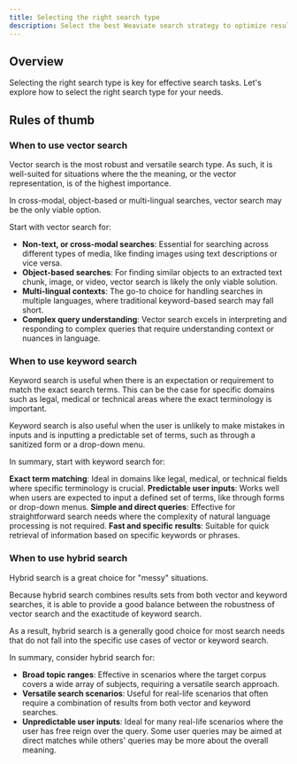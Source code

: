 ```yaml
---
title: Selecting the right search type
description: Select the best Weaviate search strategy to optimize results.
---
```




## <i class="fa-solid fa-square-chevron-right"></i> Overview

Selecting the right search type is key for effective search tasks. Let's explore how to select the right search type for your needs.


## <i class="fa-solid fa-square-chevron-right"></i> Rules of thumb


### <i class="fa-solid fa-chalkboard"></i> When to use vector search

Vector search is the most robust and versatile search type. As such, it is well-suited for situations where the the meaning, or the vector representation, is of the highest importance.

In cross-modal, object-based or multi-lingual searches, vector search may be the only viable option.

Start with vector search for:

- **Non-text, or cross-modal searches**: Essential for searching across different types of media, like finding images using text descriptions or vice versa.
- **Object-based searches**: For finding similar objects to an extracted text chunk, image, or video, vector search is likely the only viable solution.
- **Multi-lingual contexts**: The go-to choice for handling searches in multiple languages, where traditional keyword-based search may fall short.
- **Complex query understanding**: Vector search excels in interpreting and responding to complex queries that require understanding context or nuances in language.

### <i class="fa-solid fa-chalkboard"></i> When to use keyword search

Keyword search is useful when there is an expectation or requirement to match the exact search terms. This can be the case for specific domains such as legal, medical or technical areas where the exact terminology is important.

Keyword search is also useful when the user is unlikely to make mistakes in inputs and is inputting a predictable set of terms, such as through a sanitized form or a drop-down menu.

In summary, start with keyword search for:

**Exact term matching**: Ideal in domains like legal, medical, or technical fields where specific terminology is crucial.
**Predictable user inputs**: Works well when users are expected to input a defined set of terms, like through forms or drop-down menus.
**Simple and direct queries**: Effective for straightforward search needs where the complexity of natural language processing is not required.
**Fast and specific results**: Suitable for quick retrieval of information based on specific keywords or phrases.

### <i class="fa-solid fa-chalkboard"></i> When to use hybrid search

Hybrid search is a great choice for "messy" situations.

Because hybrid search combines results sets from both vector and keyword searches, it is able to provide a good balance between the robustness of vector search and the exactitude of keyword search.

As a result, hybrid search is a generally good choice for most search needs that do not fall into the specific use cases of vector or keyword search.

In summary, consider hybrid search for:

- **Broad topic ranges**: Effective in scenarios where the target corpus covers a wide array of subjects, requiring a versatile search approach.
- **Versatile search scenarios**: Useful for real-life scenarios that often require a combination of results from both vector and keyword searches.
- **Unpredictable user inputs**: Ideal for many real-life scenarios where the user has free reign over the query. Some user queries may be aimed at direct matches while others' queries may be more about the overall meaning.


<!-- ## <i class="fa-solid fa-square-chevron-right"></i> Review

<Quiz questions={varName} />

Any quiz questions

### <i class="fa-solid fa-pen-to-square"></i> Review exercise

:::note <i class="fa-solid fa-square-terminal"></i> Exercise
Try out ...
:::

### <i class="fa-solid fa-lightbulb-on"></i> Key takeaways

:::info
Add summary
:::

## Questions and feedback


<DocsFeedback/>

const varName = [{
  questionText: 'questionText',
  answerOptions: [
    {
      answerText: 'answerOne',
      isCorrect: false,
      feedback: 'feedbackOne',
    },
    {
      answerText: 'answerTwo',
      isCorrect: false,
      feedback: 'feedbackTwo',
    },
    {
      answerText: 'answerThree',
      isCorrect: false,
      feedback: 'feedbackThree',
    },
  ]
}]; -->
